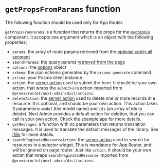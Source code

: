 
# `getPropsFromParams` function

<Callout type="warning">
    The following function should be used only for App Router.
</Callout>

`getPropsFromParams` is a function that returns the props for the [`NextAdmin`](/docs/api/next-admin-component) component. It accepts one argument which is an object with the following properties:

- `params`: the array of route params retrieved from the [optional catch-all segment](https://nextjs.org/docs/app/building-your-application/routing/dynamic-routes#optional-catch-all-segments)
- `searchParams`: the query params [retrieved from the page](https://nextjs.org/docs/app/api-reference/file-conventions/page#searchparams-optional)
- `options`: the [options](#next-admin-options) object
- `schema`: the json schema generated by the `prisma generate` command
- `prisma`: your Prisma client instance
- `action`: the [server action](https://nextjs.org/docs/app/api-reference/functions/server-actions) used to submit the form. It should be your own action, that wraps the `submitForm` action imported from `@premieroctet/next-admin/dist/actions`.
- `deleteAction`: the [server action](https://nextjs.org/docs/app/api-reference/functions/server-actions) used to delete one or more records in a resource. It is optional, and should be your own action. This action takes 3 parameters: `model` (the model name) and `ids` (an array of ids to delete). Next Admin provides a default action for deletion, that you can call in your own action. Check the example app for more details.
- `getMessages`: a function with no parameters that returns translation messages. It is used to translate the default messages of the library. See [i18n](/docs/i18n) for more details.
- `searchPaginatedResourceAction`: the [server action](https://nextjs.org/docs/app/api-reference/functions/server-actions) used to search for resources in a selector widget. This is mandatory for App Router, and will be ignored on page router. Just like `action`, it should be your own action that wraps `searchPaginatedResource` imported from `@premieroctet/next-admin/dist/actions`.